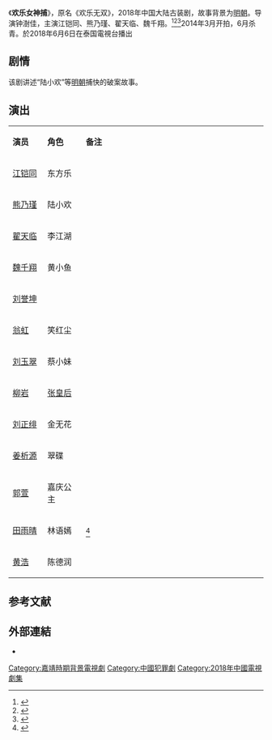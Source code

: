 {{电视节目信息框
| 名称     = 欢乐女神捕
| 别名     = 欢乐无双
| 英文名称 = <!-- ''{{lang|en| }}''  -->
| 图片     = 欢乐无双.jpg
| 图说     = 海报
| 分类     = 古装剧
| 原创者   = 
| 导演     = [[钟澍佳|钟澍佳]]
| 监制     = 
| 出品人   = 
| 编剧     = [[李正虎|李正虎]]、[[胡小帅|胡小帅]]、[[于淼|于淼]]、[[叶楠|叶楠]]
| 制作人   = [[高铭谦|高铭谦]]、[[殷幕强|殷幕强]]、[[王立峰|王立峰]]
| 制作年份 =2014年3月-6月
| 摄影     = 
| 演出     =[[江铠同|江铠同]]<br>[[熊乃瑾|熊乃瑾]]<br>[[翟天临|翟天临]]<br>[[魏千翔|魏千翔]]
| 配音     =
| 旁白     = 
| 主题曲   = 
| 片尾曲   = 
| 插曲     = 
| 地区     = {{CHNML}}
| 语言     = 普通话
| 集数     = 36集
| 每集长   = 45分钟
| 制作公司 = 北京国爱传媒<br>安徽金牛影视<br>北京芒果欢腾传媒
| 首播地区 = 
| 电视网   = 
| 开始     = 
| 结束     = 
| 先于     = 
| 后于     = 
| 相关剧集 = 
| 官方网站 = 
}}
《'''欢乐女神捕'''》，原名《欢乐无双》，2018年中国大陆古装剧，故事背景为[[明朝|明朝]]。导演钟澍佳，主演江铠同、熊乃瑾、翟天临、魏千翔。<ref>{{cite web |url=http://ent.qq.com/a/20140812/052258.htm |title=《欢乐无双》开启新风格喜剧 上演中国破产姐妹 |accessdate=2014-10-05 |date=2014-08-12 |work=腾讯网 |archive-date=2020-12-04 |archive-url=https://web.archive.org/web/20201204151149/https://ent.qq.com/a/20140812/052258.htm |dead-url=no }}</ref><ref>{{cite web |url=http://ent.sina.com.cn/v/m/2014-03-11/10234109451.shtml |title=《欢乐无双》熊乃瑾变身毒舌女神捕 |accessdate=2014-10-05 |date=2014-03-11 |work=新浪 |archive-date=2020-09-24 |archive-url=https://web.archive.org/web/20200924185000/http://ent.sina.com.cn/v/m/2014-03-11/10234109451.shtml |dead-url=no }}</ref><ref>{{cite web |url=http://ent.sina.com.cn/v/m/2014-03-12/11164110146.shtml |title=《欢乐无双》欢乐开机 翟天临首演喜剧 |accessdate=2014-10-05 |date=2014-03-12 |work=新浪 |archive-date=2020-09-24 |archive-url=https://web.archive.org/web/20200924172637/http://ent.sina.com.cn/v/m/2014-03-12/11164110146.shtml |dead-url=no }}</ref>2014年3月开拍，6月杀青。於2018年6月6日在泰国電視台{{lang|en|Thairat TV}}播出

==剧情==
该剧讲述“陆小欢”等[[明朝|明朝]]捕快的破案故事。

== 演出 ==
{|class="wikitable" width="40%"
|- style="background:cornflowerblue; color:white" align=center
|style="width:5%"|'''演员'''||style="width:6%"|'''角色'''||style="width:29%"|'''备注'''
|-
| [[江铠同|江铠同]] || 东方乐 || 
|-
| [[熊乃瑾|熊乃瑾]] || 陆小欢 ||
|- 
| [[翟天临|翟天临]] || 李江湖 || 
|- 
| [[魏千翔|魏千翔]] || 黄小鱼 || 
|-
| [[刘誉坤|刘誉坤]] ||  ||
|-
| [[翁虹|翁虹]] || 笑红尘 || 
|-
| [[刘玉翠|刘玉翠]] || 蔡小妹 || 
|- 
| [[柳岩|柳岩]] || [[张皇后_(明世宗)|张皇后]] || 
|- 
| [[刘正绯|刘正绯]] || 金无花 || 
|-
| [[姜析源|姜析源]] || 翠碟||
|-
| [[郭萱|郭萱]] || 嘉庆公主 || 
|-
| [[田雨晴|田雨晴]] ||林语嫣 ||<ref>{{cite web |url=http://ent.163.com/14/0327/11/9OBC7MP700031GVS.html |title=田雨晴加盟《欢乐无双》 玉女掌门为爱痴狂 |accessdate=2014-10-05 |date=2014-03-27 |work=网易 |archive-date=2020-11-28 |archive-url=https://web.archive.org/web/20201128061417/https://ent.163.com/14/0327/11/9OBC7MP700031GVS.html |dead-url=no }}</ref>
|-
| [[黄浩|黄浩]] || 陈德润 || 
|}

==参考文献==
{{reflist}}

==外部連結==
* {{sinaweibo|3712058961|《欢乐无双》}}
{{2018年中國大陸古裝/民初電視劇}}
{{DEFAULTSORT:Huan欢}}
[[Category:嘉靖時期背景電視劇|Category:嘉靖時期背景電視劇]]
[[Category:中國犯罪劇|Category:中國犯罪劇]]
[[Category:2018年中國電視劇集|Category:2018年中國電視劇集]]